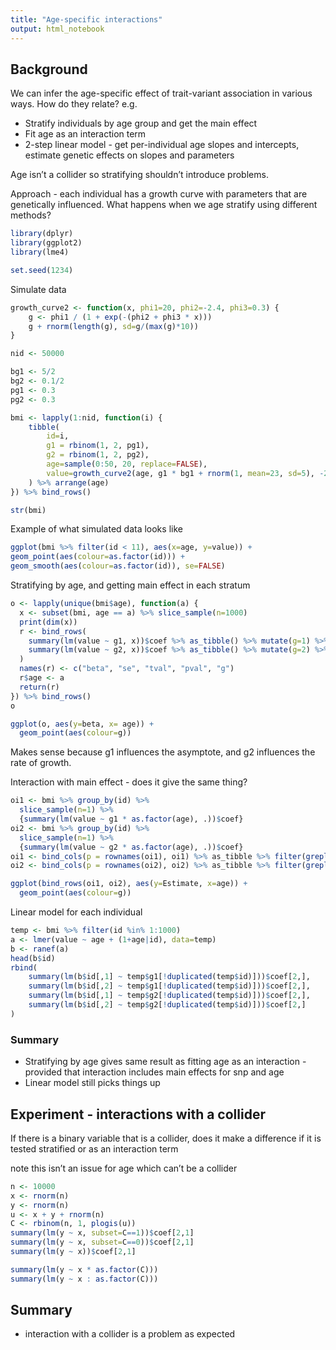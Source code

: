 ```yaml
---
title: "Age-specific interactions"
output: html_notebook
---
```


## Background

We can infer the age-specific effect of trait-variant association in various ways. How do they relate? e.g.

- Stratify individuals by age group and get the main effect
- Fit age as an interaction term
- 2-step linear model - get per-individual age slopes and intercepts, estimate genetic effects on slopes and parameters

Age isn't a collider so stratifying shouldn't introduce problems. 

Approach - each individual has a growth curve with parameters that are genetically influenced. What happens when we age stratify using different methods?

```r
library(dplyr)
library(ggplot2)
library(lme4)

set.seed(1234)
```

Simulate data

```r
growth_curve2 <- function(x, phi1=20, phi2=-2.4, phi3=0.3) {
    g <- phi1 / (1 + exp(-(phi2 + phi3 * x)))
    g + rnorm(length(g), sd=g/(max(g)*10))
}

nid <- 50000

bg1 <- 5/2
bg2 <- 0.1/2
pg1 <- 0.3
pg2 <- 0.3

bmi <- lapply(1:nid, function(i) {
    tibble(
        id=i,
        g1 = rbinom(1, 2, pg1),
        g2 = rbinom(1, 2, pg2),
        age=sample(0:50, 20, replace=FALSE),
        value=growth_curve2(age, g1 * bg1 + rnorm(1, mean=23, sd=5), -2.4, g2 * bg2 + rnorm(1, mean=0.3, sd=0.1))
    ) %>% arrange(age)
}) %>% bind_rows()

str(bmi)
```

Example of what simulated data looks like

```r
ggplot(bmi %>% filter(id < 11), aes(x=age, y=value)) +
geom_point(aes(colour=as.factor(id))) +
geom_smooth(aes(colour=as.factor(id)), se=FALSE)
```

Stratifying by age, and getting main effect in each stratum

```r
o <- lapply(unique(bmi$age), function(a) {
  x <- subset(bmi, age == a) %>% slice_sample(n=1000)
  print(dim(x))
  r <- bind_rows(
    summary(lm(value ~ g1, x))$coef %>% as_tibble() %>% mutate(g=1) %>% slice_tail(n=1),
    summary(lm(value ~ g2, x))$coef %>% as_tibble() %>% mutate(g=2) %>% slice_tail(n=1)
  )
  names(r) <- c("beta", "se", "tval", "pval", "g")
  r$age <- a
  return(r)
}) %>% bind_rows()
o
```


```r
ggplot(o, aes(y=beta, x= age)) +
  geom_point(aes(colour=g))
```

Makes sense because g1 influences the asymptote, and g2 influences the rate of growth.

Interaction with main effect - does it give the same thing?

```r
oi1 <- bmi %>% group_by(id) %>%
  slice_sample(n=1) %>%
  {summary(lm(value ~ g1 * as.factor(age), .))$coef}
oi2 <- bmi %>% group_by(id) %>%
  slice_sample(n=1) %>%
  {summary(lm(value ~ g2 * as.factor(age), .))$coef}
oi1 <- bind_cols(p = rownames(oi1), oi1) %>% as_tibble %>% filter(grepl("g1:", p)) %>% mutate(age=gsub("g1\\:as.factor\\(age\\)", "", p) %>% as.numeric(), g=1)
oi2 <- bind_cols(p = rownames(oi2), oi2) %>% as_tibble %>% filter(grepl("g2:", p)) %>% mutate(age=gsub("g2\\:as.factor\\(age\\)", "", p) %>% as.numeric(), g=2)

ggplot(bind_rows(oi1, oi2), aes(y=Estimate, x=age)) +
  geom_point(aes(colour=g))
```

Linear model for each individual

```r
temp <- bmi %>% filter(id %in% 1:1000)
a <- lmer(value ~ age + (1+age|id), data=temp)
b <- ranef(a)
head(b$id)
rbind(
    summary(lm(b$id[,1] ~ temp$g1[!duplicated(temp$id)]))$coef[2,],
    summary(lm(b$id[,2] ~ temp$g1[!duplicated(temp$id)]))$coef[2,],
    summary(lm(b$id[,1] ~ temp$g2[!duplicated(temp$id)]))$coef[2,],
    summary(lm(b$id[,2] ~ temp$g2[!duplicated(temp$id)]))$coef[2,]
)
```

### Summary

- Stratifying by age gives same result as fitting age as an interaction - provided that interaction includes main effects for snp and age
- Linear model still picks things up


## Experiment - interactions with a collider

If there is a binary variable that is a collider, does it make a difference if it is tested stratified or as an interaction term

note this isn't an issue for age which can't be a collider

```r
n <- 10000
x <- rnorm(n)
y <- rnorm(n)
u <- x + y + rnorm(n)
C <- rbinom(n, 1, plogis(u))
summary(lm(y ~ x, subset=C==1))$coef[2,1]
summary(lm(y ~ x, subset=C==0))$coef[2,1]
summary(lm(y ~ x))$coef[2,1]
```


```r
summary(lm(y ~ x * as.factor(C)))
summary(lm(y ~ x : as.factor(C)))
```

## Summary

- interaction with a collider is a problem as expected











